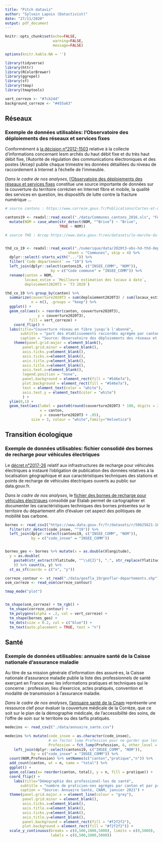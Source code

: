 ```yaml
---
title: "Pitch dataviz"
author: "Sylvain Lapoix (Datactivist)"
date: "27/11/2020"
output: pdf_document
---
```

  
  
```r

knitr::opts_chunk$set(echo=FALSE,
                      warning=FALSE,
                      message=FALSE)

options(knitr.kable.NA = '')

library(tidyverse)
library(httr)
library(RColorBrewer)
library(ggrepel)
library(sf)
library(tmap)
library(tmaptools)

vert_correze <- "#7cb24d"
background_correze <- "#455a63"

```

## Réseaux

### Exemple de données utilisables: l'Observatoire des déploiements des réseaux et services fixes

Conformément à [la décision n°2012-1503](https://www.legifrance.gouv.fr/jorf/id/JORFTEXT000027138496) relative à la collecte d'informations concernant lesm archés du haut débit fixe et du très haut débit fixe, l'Autorité de régulation des communications électroniques et des postes (Arcep) publie chaque trimestre les données détaillées du niveau de raccordement à Internet à l'échelle de l'immeuble.

*Dans le cadre de nos analyses*, [l'Observatoire des déploiements des réseaux et services fixes](https://www.data.gouv.fr/en/datasets/le-marche-du-haut-et-tres-haut-debit-fixe-deploiements/) constitue une source importante de données sur la couverture du territoire corrézien en Internet fibre et mobile, la qualité des services en question, les dispositifs de lutte contre la fracture numérique ...


```r

# source cantons : https://www.correze.gouv.fr/Publications/Cartes-et-donnees/Des-cartes-thematiques/Services-publics-et-limites-administratives/Limites-des-cantons-Correziens

cantons19 <- readxl::read_excel("./data/Communes_cantons_2016.xls", "Feuille1") %>% 
  mutate(NOM = case_when(str_detect(NOM, "^Brive") ~ "Brive",
                         TRUE ~ NOM))

# source THD : Arcep https://www.data.gouv.fr/en/datasets/le-marche-du-haut-et-tres-haut-debit-fixe-deploiements/


thd_co_19 <- readxl::read_excel("./numerique/data/2020t3-obs-hd-thd-deploiement.xlsx",
                             sheet = "Communes", skip = 4) %>% 
  dplyr::select(-starts_with("...")) %>% 
  filter(`Code département` == "19") %>% 
  left_join(dplyr::select(cantons19, c("INSEE_COMM", "NOM")),
                     by = c("Code commune" = "INSEE_COMM")) %>% 
  rename(canton = NOM,
         locaux_estim = `Meilleure estimation des locaux à date`, 
         deploiement2020T3 = `T3 2020`)

thd_co_19 %>% group_by(canton) %>%
  summarize(couverture2020T3 = sum(deploiement2020T3) / sum(locaux_estim),
            n = n(), .groups = "keep") %>% 
  ggplot() +
  geom_col(aes(x = reorder(canton, couverture2020T3),
               y = couverture2020T3),
           fill = vert_correze) +
    coord_flip() +
  labs(title="Couverture réseau en fibre jusqu'à l'abonné",
       subtitle = "part des établissements raccordés agrégée par canton (2020T3)",
       caption = "Source: Observatoire des déploiements des réseaux et services fixes, Arcep, décembre 2020") +
    theme(panel.grid.major = element_blank(),
        panel.grid.minor = element_blank(),
        axis.ticks.y=element_blank(),
        axis.ticks.x=element_blank(),
        axis.title.y=element_blank(),
        axis.title.x=element_blank(),
        axis.text.x=element_blank(),
        legend.position = "none",
        panel.background = element_rect(fill = "#546e7a"),
        plot.background = element_rect(fill = "#546e7a"),
        text = element_text(color = "white"),
        axis.text.y = element_text(color = "white")
        ) +
  ylim(0,1) +
  geom_text(aes(label = paste0(round(couverture2020T3 * 100, digits = 2), " %"),
                x = canton,
                y = couverture2020T3 + .05),
            size = 3, colour = "white",family="Helvetica")

```

\newpage

## Transition écologique

### Exemple de données utilisables: fichier consolidé des bornes de recharge pour véhicules électriques

Le [décret n°2017-26](https://www.legifrance.gouv.fr/jorf/id/JORFTEXT000033860620/) relatif aux infrastructures de recharge pour véhicules électriques a instauré l'obligation de publication des données relatives à la localisation géographique et aux caractéristiques techniques des stations et points de recharge de véhicules électriques ouverts au public sur data.gouv.fr.

*Dans le cadre de nos analyses*, le [fichier des bornes de recharge pour véhicules électriques](https://www.data.gouv.fr/fr/datasets/fichier-consolide-des-bornes-de-recharge-pour-vehicules-electriques/) consolidé par Etalab permet de cartographier et documenter les caractéristiques techniques des bornes présentes sur le territoire du département afin d'évaluer cet aspect des politiques de mobilité bas carbone.


```r
bornes <- read_csv2("https://www.data.gouv.fr/fr/datasets/r/50625621-18bd-43cb-8fde-6b8c24bdabb3") %>%
  filter(str_detect(code_insee, "^19")) %>% 
  left_join(dplyr::select(cantons19, c("INSEE_COMM", "NOM")),
            by = c("code_insee" = "INSEE_COMM"))


bornes_geo <- bornes %>% mutate(x = as.double(Xlongitude),
  y = as.double(
    paste0(str_extract(Ylatitude, "^\\d{2}"), ".", str_replace(Ylatitude, "^\\d{2}", ""))
    )) %>% count(x, y) %>% 
  st_as_sf(coords = c("x", "y"))

correze_contour <- st_read("./data/geofla_19/geoflar-departements.shp")
osm_correze <- read_osm(correze_contour)

tmap_mode("plot")


tm_shape(osm_correze) + tm_rgb() +
  tm_shape(correze_contour) +
  tm_polygons(alpha = .2, col = vert_correze) +
  tm_shape(bornes_geo) +
  tm_dots(size = 0.2, col = c("blue")) +
  tm_text(auto.placement = TRUE, text = "n")

```


\newpage

## Santé

### Exemple de données utilisables: annuaire santé de la Caisse nationale d'assurance maladie

Au titre de sa mission générale d'information des assuré·es, la Caisse nationale d'assurance maladie publie la liste des professionnels de santé exerçant en France avec les informations pratiques et techniques qui le concerne : profession, lieu d'exercice, actes pratiqués, convention et modalité de transmission à l'assurance maladie.

*Dans le cadre de nos analyses*, [l'annuaire santé de la Cnam](https://www.data.gouv.fr/fr/datasets/annuaire-sante-de-la-cnam/) représente une ressource clef pour évaluer la couverture médicale de la Corrèze, que ce soit sur le plan de la démographie médicale, de l'accessibilité des soins, de l'offre de soin sur le territoire ou des tarfis pratiqués.

```r

medecins <- read_csv2("./data/annuaire_sante.csv")

medecins %>% mutate(code_insee = as.character(code_insee),
                    # on factor lump Profession pour ne garder que les top 6
                    Profession = fct_lump(Profession, 6, other_level = "Autres")) %>% 
    left_join(dplyr::select(cantons19, c("INSEE_COMM", "NOM")),
            by = c("code_insee" = "INSEE_COMM")) %>% 
  count(NOM,Profession) %>% setNames(c("canton","pratique","n")) %>% 
  add_count(canton, wt = n, name = "total") %>% 
  ggplot() +
  geom_col(aes(x= reorder(canton, total), y = n, fill = pratique)) +
  coord_flip() +
    labs(title="Démographie des professionel·les de santé",
       subtitle = "nombre de praticien·nes agrégés par canton et par pratique",
       caption = "Source: Annuaire Santé, CNAM, janvier 2021") +
  theme(panel.grid.major.x = element_line(colour = "grey"),
        panel.grid.minor = element_blank(),
        axis.ticks.x=element_blank(),
        axis.title.x=element_blank(),
        axis.ticks.y=element_blank(),
        axis.title.y=element_blank(),
        panel.background = element_rect(fill = "#f2f2f2"),
        plot.background = element_rect(fill = "#f2f2f2")) +
  scale_y_continuous(breaks = c(0,500,1000,5000), limits = c(0,5000),
                     labels = c(0,500,1000,5000))


```

